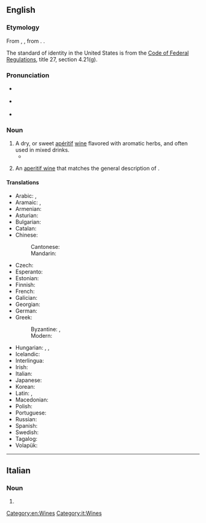 ==English==
{{wikipedia}}

===Etymology===
From {{bor|en|fr|vermout}}, {{m|fr|vermouth}}, from {{der|en|de|Wermut|t=wormwood}}. {{doublet|en|wormwood}}.

The standard of identity in the United States is from the [[s:Code of Federal Regulations|Code of Federal Regulations]], title 27, section 4.21(g).

===Pronunciation===
* {{a|RP}} {{IPA|en|/vəˈmuːθ/|/ˈvɜːməθ/}}
* {{a|GA}} {{IPA|en|/vɚˈmuθ/}}
* {{rhymes|en|uːθ}}

===Noun===
{{en-noun|~}}

# A dry, or sweet [[apéritif]] [[wine]] flavored with aromatic herbs, and often used in mixed drinks.
#* {{quote-book|en|year=1956|author=[[w:Delano Ames|Delano Ames]]|title=Crime out of Mind|chapter=14|url=http://openlibrary.org/works/OL5915292W|passage=He gazed around until on the lid of a spinet he spotted a promising collection of bottles, gin, whiskey, '''vermouth''' and sherry, mixed with violin bows, a flute, a toppling pile of books, six volumes of Grove's Dictionary mingled with paperback thrillers, a guitar without any strings, a pair of binoculars, a meerschaum pipe and a jar half-full of wasps and apricot jam.}}
# {{lb|en|US|_|[[standard of identity]]}} An [[aperitif wine]] that matches the general description of {{m|en||vermouth}}.

====Translations====
{{trans-top|wine infused with herbs}}
* Arabic: {{t|ar|إِسْفِنْط|m}} {{q|in antiquity}}, {{t|ar|فِيرْمُوت|m|tr=firmut}}
* Aramaic: {{t|arc|אפסינתינון|tr=ap̄sinṭīnōn|m}}, {{t|arc|אפסנתין|tr=ap̄sinṭīn|m}}
* Armenian: {{t+|hy|վերմուտ}}
* Asturian: {{t|ast|vermú|m}}
* Bulgarian: {{t|bg|вермут|m}}
* Catalan: {{t+|ca|vermut|m}}
* Chinese:
*: Cantonese: {{t|yue|威末酒|tr=wai1 mut6 zau2|sc=Hani}}
*: Mandarin: {{t+|cmn|味美思|tr=wèiměisī|sc=Hani}}
* Czech: {{t+|cs|vermut|m}}
* Esperanto: {{t|eo|vermuto}}
* Estonian: {{t|et|vermut}}
* Finnish: {{t+|fi|vermutti}}
* French: {{t+|fr|vermouth|m}}
* Galician: {{t|gl|vermú|m}}
* Georgian: {{t|ka|ვერმუთი}}
* German: {{t+|de|Wermut|m}}
* Greek:
*: Byzantine: {{t|grc|ἀψίνθιον|n}}, {{t|grc|ἀψινθίατον|n}}
*: Modern: {{t+|el|βερμούτ|n}}
{{trans-mid}}
* Hungarian: {{t+|hu|vermut}}, {{t+|hu|ürmös}}, {{t+|hu|ürmösbor}}
* Icelandic: {{t|is|vermút|n}}
* Interlingua: {{t|ia|vermut}}
* Irish: {{t|ga|fíon mormónta|m}}
* Italian: {{t|it|vermut|m}}
* Japanese: {{t|ja|ベルモット|tr=berumotto|sc=Jpan}}
* Korean: {{t|ko|베르무트}}
* Latin: {{t|la|absinthium|n}}, {{t|la|absinthiātum|n}}
* Macedonian: {{t|mk|вермут|m}}
* Polish: {{t+|pl|wermut|m}}
* Portuguese: {{t+|pt|vermute|m}}
* Russian: {{t+|ru|ве́рмут|m}}
* Spanish: {{t+|es|vermú|m}}
* Swedish: {{t|sv|vermouth|c}}
* Tagalog: {{t|tl|bermut}}
* Volapük: {{t|vo|vemut}}
{{trans-bottom}}

[[Category:en:Wines]]

----

==Italian==

===Noun===
{{head|it|noun}}

# {{l|en|vermouth}}

[[Category:it:Wines]]